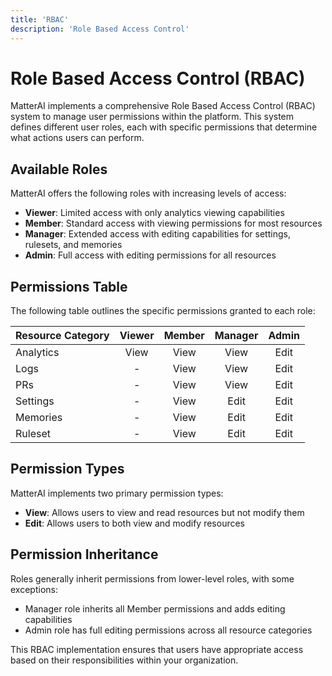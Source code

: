 ```yaml
---
title: 'RBAC'
description: 'Role Based Access Control'
---
```


# Role Based Access Control (RBAC)

MatterAI implements a comprehensive Role Based Access Control (RBAC) system to manage user permissions within the platform. This system defines different user roles, each with specific permissions that determine what actions users can perform.

## Available Roles

MatterAI offers the following roles with increasing levels of access:

- **Viewer**: Limited access with only analytics viewing capabilities
- **Member**: Standard access with viewing permissions for most resources
- **Manager**: Extended access with editing capabilities for settings, rulesets, and memories
- **Admin**: Full access with editing permissions for all resources

## Permissions Table

The following table outlines the specific permissions granted to each role:

| Resource Category | Viewer | Member | Manager | Admin |
|-------------------|:------:|:------:|:-------:|:-----:|
| Analytics         | View   | View   | View    | Edit  |
| Logs              | -      | View   | View    | Edit  |
| PRs               | -      | View   | View    | Edit  |
| Settings          | -      | View   | Edit    | Edit  |
| Memories          | -      | View   | Edit    | Edit  |
| Ruleset           | -      | View   | Edit    | Edit  |

## Permission Types

MatterAI implements two primary permission types:

- **View**: Allows users to view and read resources but not modify them
- **Edit**: Allows users to both view and modify resources

## Permission Inheritance

Roles generally inherit permissions from lower-level roles, with some exceptions:

- Manager role inherits all Member permissions and adds editing capabilities
- Admin role has full editing permissions across all resource categories

This RBAC implementation ensures that users have appropriate access based on their responsibilities within your organization.
